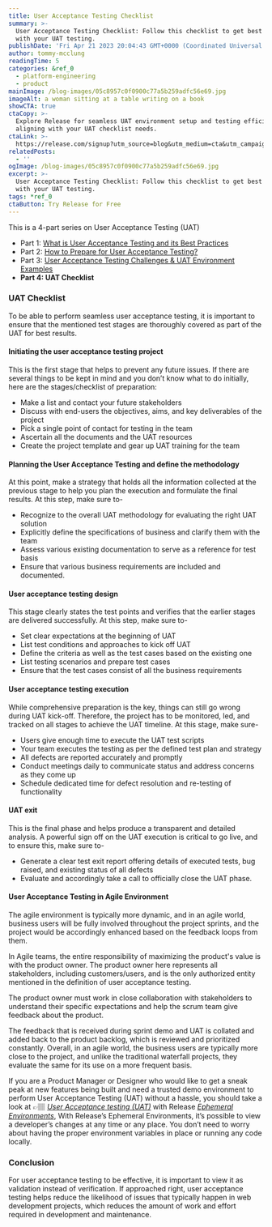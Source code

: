 ```yaml
---
title: User Acceptance Testing Checklist
summary: >-
  User Acceptance Testing Checklist: Follow this checklist to get best results
  with your UAT testing.
publishDate: 'Fri Apr 21 2023 20:04:43 GMT+0000 (Coordinated Universal Time)'
author: tommy-mcclung
readingTime: 5
categories: &ref_0
  - platform-engineering
  - product
mainImage: /blog-images/05c8957c0f0900c77a5b259adfc56e69.jpg
imageAlt: a woman sitting at a table writing on a book
showCTA: true
ctaCopy: >-
  Explore Release for seamless UAT environment setup and testing efficiency,
  aligning with your UAT checklist needs.
ctaLink: >-
  https://release.com/signup?utm_source=blog&utm_medium=cta&utm_campaign=blog-cta&utm_content=user-acceptance-testing-checklist
relatedPosts:
  - ''
ogImage: /blog-images/05c8957c0f0900c77a5b259adfc56e69.jpg
excerpt: >-
  User Acceptance Testing Checklist: Follow this checklist to get best results
  with your UAT testing.
tags: *ref_0
ctaButton: Try Release for Free
---
```


This is a 4-part series on User Acceptance Testing (UAT)
*   Part 1: [What is User Acceptance Testing and its Best Practices](https://release.com/blog/user-acceptance-testing-best-practices)
*   Part 2: [How to Prepare for User Acceptance Testing?](https://release.com/blog/how-do-you-prepare-for-user-acceptance-testing)
*   Part 3: [User Acceptance Testing Challenges & UAT Environment Examples](https://release.com/blog/what-are-the-challenges-faced-during-uat-testing)
*   **Part 4: UAT Checklist**

### UAT Checklist

To be able to perform seamless user acceptance testing, it is important to ensure that the mentioned test stages are thoroughly covered as part of the UAT for best results.

#### Initiating the user acceptance testing project

This is the first stage that helps to prevent any future issues. If there are several things to be kept in mind and you don’t know what to do initially, here are the stages/checklist of preparation:
*   Make a list and contact your future stakeholders
*   Discuss with end-users the objectives, aims, and key deliverables of the project
*   Pick a single point of contact for testing in the team
*   Ascertain all the documents and the UAT resources
*   Create the project template and gear up UAT training for the team

#### Planning the User Acceptance Testing and define the methodology

At this point, make a strategy that holds all the information collected at the previous stage to help you plan the execution and formulate the final results. At this step, make sure to-
*   Recognize to the overall UAT methodology for evaluating the right UAT solution
*   Explicitly define the specifications of business and clarify them with the team
*   Assess various existing documentation to serve as a reference for test basis
*   Ensure that various business requirements are included and documented.

#### User acceptance testing design

This stage clearly states the test points and verifies that the earlier stages are delivered successfully. At this step, make sure to-
*   Set clear expectations at the beginning of UAT
*   List test conditions and approaches to kick off UAT
*   Define the criteria as well as the test cases based on the existing one
*   List testing scenarios and prepare test cases
*   Ensure that the test cases consist of all the business requirements

#### User acceptance testing execution

While comprehensive preparation is the key, things can still go wrong during UAT kick-off. Therefore, the project has to be monitored, led, and tracked on all stages to achieve the UAT timeline. At this stage, make sure-
*   Users give enough time to execute the UAT test scripts 
*   Your team executes the testing as per the defined test plan and strategy
*   All defects are reported accurately and promptly 
*   Conduct meetings daily to communicate status and address concerns as they come up
*   Schedule dedicated time for defect resolution and re-testing of functionality

#### UAT exit

This is the final phase and helps produce a transparent and detailed analysis. A powerful sign off on the UAT execution is critical to go live, and to ensure this, make sure to-
*   Generate a clear test exit report offering details of executed tests, bug raised, and existing status of all defects
*   Evaluate and accordingly take a call to officially close the UAT phase.

#### User Acceptance Testing in Agile Environment

The agile environment is typically more dynamic, and in an agile world, business users will be fully involved throughout the project sprints, and the project would be accordingly enhanced based on the feedback loops from them.

In Agile teams, the entire responsibility of maximizing the product's value is with the product owner. The product owner here represents all stakeholders, including customers/users, and is the only authorized entity mentioned in the definition of user acceptance testing.

The product owner must work in close collaboration with stakeholders to understand their specific expectations and help the scrum team give feedback about the product.

The feedback that is received during sprint demo and UAT is collated and added back to the product backlog, which is reviewed and prioritized constantly. Overall, in an agile world, the business users are typically more close to the project, and unlike the traditional waterfall projects, they evaluate the same for its use on a more frequent basis.

If you are a Product Manager or Designer who would like to get a sneak peak at new features being built and need a trusted demo environment to perform User Acceptance Testing (UAT) without a hassle, you should take a look at 👉🏽 [_User Acceptance testing (UAT)_](https://release.com/user-acceptance-testing-with-ephemeral-environments) with Release [_Ephemeral Environments_](https://docs.releaseapp.io/release-overview#ephemeral-environments), With Release’s Ephemeral Environments, it’s possible to view a developer’s changes at any time or any place. You don’t need to worry about having the proper environment variables in place or running any code locally.

### Conclusion

For user acceptance testing to be effective, it is important to view it as validation instead of verification. If approached right, user acceptance testing helps reduce the likelihood of issues that typically happen in web development projects, which reduces the amount of work and effort required in development and maintenance.
